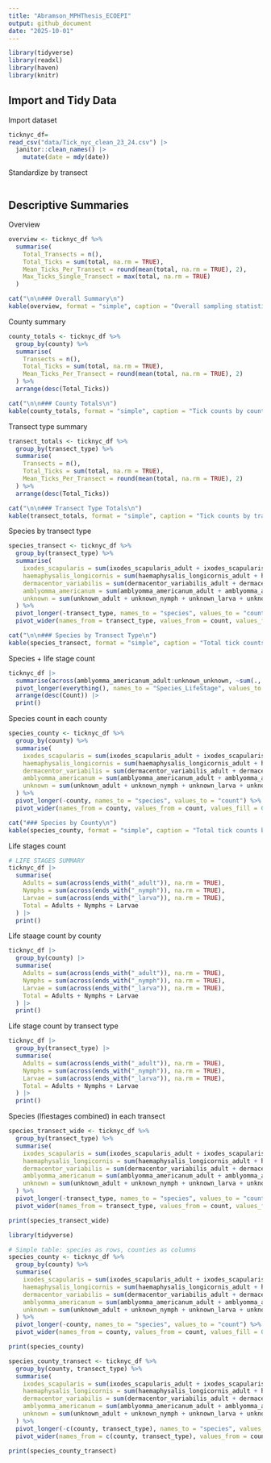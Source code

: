 ```yaml
---
title: "Abramson_MPHThesis_ECOEPI"
output: github_document
date: "2025-10-01"
---
```


```r
library(tidyverse)
library(readxl)
library(haven)
library(knitr)
```


## Import and Tidy Data

Import dataset
```r
ticknyc_df=
read_csv("data/Tick_nyc_clean_23_24.csv") |>
  janitor::clean_names() |>
    mutate(date = mdy(date))
```

Standardize by transect
```r

```

## Descriptive Summaries
Overview
```r
overview <- ticknyc_df %>%
  summarise(
    Total_Transects = n(),
    Total_Ticks = sum(total, na.rm = TRUE),
    Mean_Ticks_Per_Transect = round(mean(total, na.rm = TRUE), 2),
    Max_Ticks_Single_Transect = max(total, na.rm = TRUE)
  )

cat("\n\n### Overall Summary\n")
kable(overview, format = "simple", caption = "Overall sampling statistics")
```

County summary
```r
county_totals <- ticknyc_df %>%
  group_by(county) %>%
  summarise(
    Transects = n(),
    Total_Ticks = sum(total, na.rm = TRUE),
    Mean_Ticks_Per_Transect = round(mean(total, na.rm = TRUE), 2)
  ) %>%
  arrange(desc(Total_Ticks))

cat("\n\n### County Totals\n")
kable(county_totals, format = "simple", caption = "Tick counts by county")
```


Transect type summary
```r
transect_totals <- ticknyc_df %>%
  group_by(transect_type) %>%
  summarise(
    Transects = n(),
    Total_Ticks = sum(total, na.rm = TRUE),
    Mean_Ticks_Per_Transect = round(mean(total, na.rm = TRUE), 2)
  ) %>%
  arrange(desc(Total_Ticks))

cat("\n\n### Transect Type Totals\n")
kable(transect_totals, format = "simple", caption = "Tick counts by transect type")
```

Species by transect type
```r
species_transect <- ticknyc_df %>%
  group_by(transect_type) %>%
  summarise(
    ixodes_scapularis = sum(ixodes_scapularis_adult + ixodes_scapularis_nymph + ixodes_scapularis_larva, na.rm = TRUE),
    haemaphysalis_longicornis = sum(haemaphysalis_longicornis_adult + haemaphysalis_longicornis_nymph + haemaphysalis_longicornis_larva, na.rm = TRUE),
    dermacentor_variabilis = sum(dermacentor_variabilis_adult + dermacentor_variabilis_nymph + dermacentor_variabilis_larva, na.rm = TRUE),
    amblyomma_americanum = sum(amblyomma_americanum_adult + amblyomma_americanum_nymph + amblyomma_americanum_larva, na.rm = TRUE),
    unknown = sum(unknown_adult + unknown_nymph + unknown_larva + unknown_unknown, na.rm = TRUE)
  ) %>%
  pivot_longer(-transect_type, names_to = "species", values_to = "count") %>%
  pivot_wider(names_from = transect_type, values_from = count, values_fill = 0)

cat("\n\n### Species by Transect Type\n")
kable(species_transect, format = "simple", caption = "Total tick counts by species and transect type")
```


Species + life stage count
```r
ticknyc_df |>
  summarise(across(amblyomma_americanum_adult:unknown_unknown, ~sum(., na.rm = TRUE))) |>
  pivot_longer(everything(), names_to = "Species_LifeStage", values_to = "Count") |>
  arrange(desc(Count)) |>
  print()
```

Species count in each county
```r
species_county <- ticknyc_df %>%
  group_by(county) %>%
  summarise(
    ixodes_scapularis = sum(ixodes_scapularis_adult + ixodes_scapularis_nymph + ixodes_scapularis_larva, na.rm = TRUE),
    haemaphysalis_longicornis = sum(haemaphysalis_longicornis_adult + haemaphysalis_longicornis_nymph + haemaphysalis_longicornis_larva, na.rm = TRUE),
    dermacentor_variabilis = sum(dermacentor_variabilis_adult + dermacentor_variabilis_nymph + dermacentor_variabilis_larva, na.rm = TRUE),
    amblyomma_americanum = sum(amblyomma_americanum_adult + amblyomma_americanum_nymph + amblyomma_americanum_larva, na.rm = TRUE),
    unknown = sum(unknown_adult + unknown_nymph + unknown_larva + unknown_unknown, na.rm = TRUE)
  ) %>%
  pivot_longer(-county, names_to = "species", values_to = "count") %>%
  pivot_wider(names_from = county, values_from = count, values_fill = 0)

cat("### Species by County\n")
kable(species_county, format = "simple", caption = "Total tick counts by species and county")
```

Life stages count
```r
# LIFE STAGES SUMMARY
ticknyc_df |>
  summarise(
    Adults = sum(across(ends_with("_adult")), na.rm = TRUE),
    Nymphs = sum(across(ends_with("_nymph")), na.rm = TRUE),
    Larvae = sum(across(ends_with("_larva")), na.rm = TRUE),
    Total = Adults + Nymphs + Larvae
  ) |>
  print()
```

Life staage count by county
```r
ticknyc_df |>
  group_by(county) |>
  summarise(
    Adults = sum(across(ends_with("_adult")), na.rm = TRUE),
    Nymphs = sum(across(ends_with("_nymph")), na.rm = TRUE),
    Larvae = sum(across(ends_with("_larva")), na.rm = TRUE),
    Total = Adults + Nymphs + Larvae
  ) |>
  print()
```

Life stage count by transect type
```r
ticknyc_df |>
  group_by(transect_type) |>
  summarise(
    Adults = sum(across(ends_with("_adult")), na.rm = TRUE),
    Nymphs = sum(across(ends_with("_nymph")), na.rm = TRUE),
    Larvae = sum(across(ends_with("_larva")), na.rm = TRUE),
    Total = Adults + Nymphs + Larvae
  ) |>
  print()
```


Species (lfiestages combined) in each transect
```r
species_transect_wide <- ticknyc_df %>%
  group_by(transect_type) %>%
  summarise(
    ixodes_scapularis = sum(ixodes_scapularis_adult + ixodes_scapularis_nymph + ixodes_scapularis_larva, na.rm = TRUE),
    haemaphysalis_longicornis = sum(haemaphysalis_longicornis_adult + haemaphysalis_longicornis_nymph + haemaphysalis_longicornis_larva, na.rm = TRUE),
    dermacentor_variabilis = sum(dermacentor_variabilis_adult + dermacentor_variabilis_nymph + dermacentor_variabilis_larva, na.rm = TRUE),
    amblyomma_americanum = sum(amblyomma_americanum_adult + amblyomma_americanum_nymph + amblyomma_americanum_larva, na.rm = TRUE),
    unknown = sum(unknown_adult + unknown_nymph + unknown_larva + unknown_unknown, na.rm = TRUE)
  ) %>%
  pivot_longer(-transect_type, names_to = "species", values_to = "count") %>%
  pivot_wider(names_from = transect_type, values_from = count, values_fill = 0)

print(species_transect_wide)
```

```r
library(tidyverse)

# Simple table: species as rows, counties as columns
species_county <- ticknyc_df %>%
  group_by(county) %>%
  summarise(
    ixodes_scapularis = sum(ixodes_scapularis_adult + ixodes_scapularis_nymph + ixodes_scapularis_larva, na.rm = TRUE),
    haemaphysalis_longicornis = sum(haemaphysalis_longicornis_adult + haemaphysalis_longicornis_nymph + haemaphysalis_longicornis_larva, na.rm = TRUE),
    dermacentor_variabilis = sum(dermacentor_variabilis_adult + dermacentor_variabilis_nymph + dermacentor_variabilis_larva, na.rm = TRUE),
    amblyomma_americanum = sum(amblyomma_americanum_adult + amblyomma_americanum_nymph + amblyomma_americanum_larva, na.rm = TRUE),
    unknown = sum(unknown_adult + unknown_nymph + unknown_larva + unknown_unknown, na.rm = TRUE)
  ) %>%
  pivot_longer(-county, names_to = "species", values_to = "count") %>%
  pivot_wider(names_from = county, values_from = count, values_fill = 0)

print(species_county)
```

```r
species_county_transect <- ticknyc_df %>%
  group_by(county, transect_type) %>%
  summarise(
    ixodes_scapularis = sum(ixodes_scapularis_adult + ixodes_scapularis_nymph + ixodes_scapularis_larva, na.rm = TRUE),
    haemaphysalis_longicornis = sum(haemaphysalis_longicornis_adult + haemaphysalis_longicornis_nymph + haemaphysalis_longicornis_larva, na.rm = TRUE),
    dermacentor_variabilis = sum(dermacentor_variabilis_adult + dermacentor_variabilis_nymph + dermacentor_variabilis_larva, na.rm = TRUE),
    amblyomma_americanum = sum(amblyomma_americanum_adult + amblyomma_americanum_nymph + amblyomma_americanum_larva, na.rm = TRUE),
    unknown = sum(unknown_adult + unknown_nymph + unknown_larva + unknown_unknown, na.rm = TRUE)
  ) %>%
  pivot_longer(-c(county, transect_type), names_to = "species", values_to = "count") %>%
  pivot_wider(names_from = c(county, transect_type), values_from = count, values_fill = 0)

print(species_county_transect)
```


